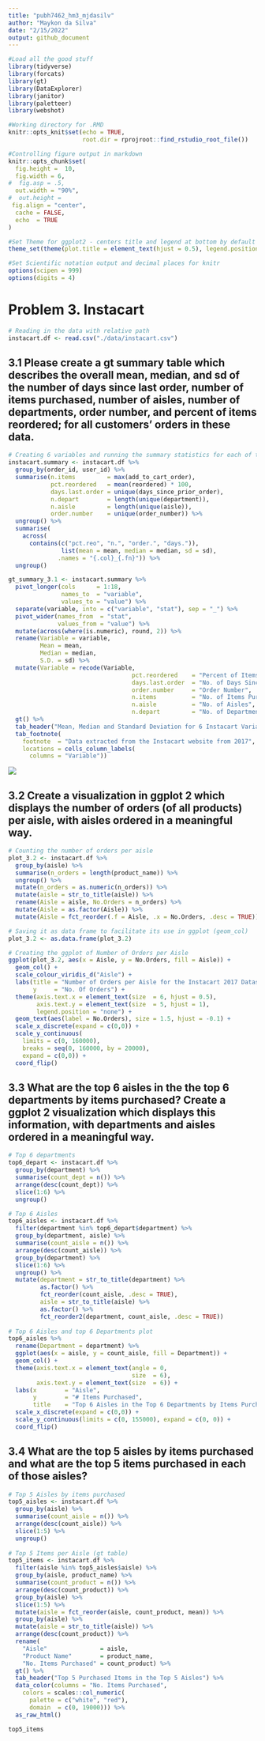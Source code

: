 ```yaml
---
title: "pubh7462_hm3_mjdasilv"
author: "Maykon da Silva"
date: "2/15/2022"
output: github_document
---
```


```r
#Load all the good stuff
library(tidyverse)
library(forcats)
library(gt)
library(DataExplorer)
library(janitor)
library(paletteer)
library(webshot)

#Working directory for .RMD
knitr::opts_knit$set(echo = TRUE,
                     root.dir = rprojroot::find_rstudio_root_file())

#Controlling figure output in markdown
knitr::opts_chunk$set(
  fig.height =  10, 
  fig.width = 6,
#  fig.asp = .5,
  out.width = "90%",
#  out.height = 
 fig.align = "center",
  cache = FALSE,
  echo  = TRUE
)

#Set Theme for ggplot2 - centers title and legend at bottom by default
theme_set(theme(plot.title = element_text(hjust = 0.5), legend.position = "bottom"))

#Set Scientific notation output and decimal places for knitr
options(scipen = 999)
options(digits = 4)
```

# Problem 3. Instacart

```r
# Reading in the data with relative path
instacart.df <- read.csv("./data/instacart.csv")
```

## 3.1 Please create a gt summary table which describes the overall mean, median, and sd of the number of days since last order, number of items purchased, number of aisles, number of departments, order number, and percent of items reordered; for all customers’ orders in these data.

```r
# Creating 6 variables and running the summary statistics for each of them
instacart.summary <- instacart.df %>%
  group_by(order_id, user_id) %>%
  summarise(n.items         = max(add_to_cart_order),
            pct.reordered   = mean(reordered) * 100,
            days.last.order = unique(days_since_prior_order),
            n.depart        = length(unique(department)),
            n.aisle         = length(unique(aisle)),
            order.number    = unique(order_number)) %>%
  ungroup() %>%
  summarise(
    across(
      contains(c("pct.reo", "n.", "order.", "days.")),
               list(mean = mean, median = median, sd = sd),
              .names = "{.col}_{.fn}")) %>%
  ungroup()
```

```r
gt_summary_3.1 <- instacart.summary %>%
  pivot_longer(cols      = 1:18,
               names_to  = "variable",
               values_to = "value") %>%
  separate(variable, into = c("variable", "stat"), sep = "_") %>%
  pivot_wider(names_from  = "stat",
              values_from = "value") %>%
  mutate(across(where(is.numeric), round, 2)) %>%
  rename(Variable = variable, 
         Mean = mean, 
         Median = median, 
         S.D. = sd) %>%
  mutate(Variable = recode(Variable, 
                                   pct.reordered    = "Percent of Items Reordered",
                                   days.last.order  = "No. of Days Since Last Order",
                                   order.number     = "Order Number",
                                   n.items          = "No. of Items Purchased",
                                   n.aisle          = "No. of Aisles",
                                   n.depart         = "No. of Departments")) %>%
  gt() %>%
  tab_header("Mean, Median and Standard Deviation for 6 Instacart Variables") %>%
  tab_footnote(
    footnote  = "Data extracted from the Instacart website from 2017",
    locations = cells_column_labels(
      columns = "Variable"))
```

![](./figures/gt_table1.png)

## 3.2 Create a visualization in ggplot 2 which displays the number of orders (of all products) per aisle, with aisles ordered in a meaningful way.

```r
# Counting the number of orders per aisle
plot_3.2 <- instacart.df %>%
  group_by(aisle) %>%
  summarise(n_orders = length(product_name)) %>%
  ungroup() %>%
  mutate(n_orders = as.numeric(n_orders)) %>%
  mutate(aisle = str_to_title(aisle)) %>%
  rename(Aisle = aisle, No.Orders = n_orders) %>%
  mutate(Aisle = as.factor(Aisle)) %>%
  mutate(Aisle = fct_reorder(.f = Aisle, .x = No.Orders, .desc = TRUE))

# Saving it as data frame to facilitate its use in ggplot (geom_col)
plot_3.2 <- as.data.frame(plot_3.2)

# Creating the ggplot of Number of Orders per Aisle
ggplot(plot_3.2, aes(x = Aisle, y = No.Orders, fill = Aisle)) +
  geom_col() +
  scale_colour_viridis_d("Aisle") +
  labs(title = "Number of Orders per Aisle for the Instacart 2017 Dataset",
       y     = "No. Of Orders") +
  theme(axis.text.x = element_text(size  = 6, hjust = 0.5),
        axis.text.y = element_text(size  = 5, hjust = 1),
        legend.position = "none") +
  geom_text(aes(label = No.Orders), size = 1.5, hjust = -0.1) +
  scale_x_discrete(expand = c(0,0)) +
  scale_y_continuous(
    limits = c(0, 160000), 
    breaks = seq(0, 160000, by = 20000), 
    expand = c(0,0)) +
  coord_flip()
```

## 3.3 What are the top 6 aisles in the the top 6 departments by items purchased? Create a ggplot 2 visualization which displays this information, with departments and aisles ordered in a meaningful way.

```r
# Top 6 departments
top6_depart <- instacart.df %>%
  group_by(department) %>%
  summarise(count_dept = n()) %>%
  arrange(desc(count_dept)) %>%
  slice(1:6) %>%
  ungroup()

# Top 6 Aisles
top6_aisles <- instacart.df %>%
  filter(department %in% top6_depart$department) %>%
  group_by(department, aisle) %>%
  summarise(count_aisle = n()) %>%
  arrange(desc(count_aisle)) %>%
  group_by(department) %>%
  slice(1:6) %>%
  ungroup() %>%
  mutate(department = str_to_title(department) %>%
         as.factor() %>%
         fct_reorder(count_aisle, .desc = TRUE),
         aisle = str_to_title(aisle) %>%
         as.factor() %>%
         fct_reorder2(department, count_aisle, .desc = TRUE))
 
# Top 6 Aisles and top 6 Departments plot 
top6_aisles %>%
  rename(Department = department) %>%
  ggplot(aes(x = aisle, y = count_aisle, fill = Department)) +
  geom_col() +
  theme(axis.text.x = element_text(angle = 0,
                                   size  = 6),
        axis.text.y = element_text(size  = 6)) +
  labs(x        = "Aisle", 
       y        = "# Items Purchased", 
       title    = "Top 6 Aisles in the Top 6 Departments by Items Purchased") +
  scale_x_discrete(expand = c(0,0)) +
  scale_y_continuous(limits = c(0, 155000), expand = c(0, 0)) +
  coord_flip()
```

## 3.4 What are the top 5 aisles by items purchased and what are the top 5 items purchased in each of those aisles?

```r
# Top 5 Aisles by items purchased
top5_aisles <- instacart.df %>%
  group_by(aisle) %>%
  summarise(count_aisle = n()) %>%
  arrange(desc(count_aisle)) %>%
  slice(1:5) %>%
  ungroup()
  
# Top 5 Items per Aisle (gt table)
top5_items <- instacart.df %>%
  filter(aisle %in% top5_aisles$aisle) %>%
  group_by(aisle, product_name) %>%
  summarise(count_product = n()) %>%
  arrange(desc(count_product)) %>%
  group_by(aisle) %>%
  slice(1:5) %>%
  mutate(aisle = fct_reorder(aisle, count_product, mean)) %>%
  group_by(aisle) %>%
  mutate(aisle = str_to_title(aisle)) %>%
  arrange(desc(count_product)) %>%
  rename(
    "Aisle"               = aisle, 
    "Product Name"        = product_name, 
    "No. Items Purchased" = count_product) %>%
  gt() %>%
  tab_header("Top 5 Purchased Items in the Top 5 Aisles") %>%
  data_color(columns = "No. Items Purchased",
    colors = scales::col_numeric(
      palette = c("white", "red"),
      domain  = c(0, 19000))) %>%
  as_raw_html()

top5_items
```
